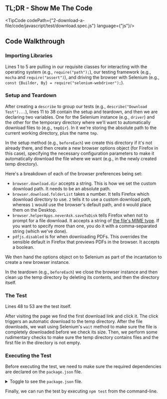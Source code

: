 
## TL;DR - Show Me The Code

<TipCode codePath={"2-download-a-file/code/javascript/test/download.spec.js"} language={"js"}/>

## Code Walkthrough

### Importing Libraries

Lines 1 to 5 are pulling in our requisite classes for interacting with the operating system (e.g., `require("path");`),
our testing framework (e.g., `mocha` and `require("assert")`), and driving the browser with
Selenium (e.g., `const {Builder, By} = require("selenium-webdriver");`).

### Setup and Teardown

After creating a `describe` to group our tests (e.g., `describe("Download Test")...`), lines 11 to 38 contain the setup
and teardown, and then we are declaring two variables. One for the Selenium instance (e.g., `driver`) and the other
for the temporary directory where we'll want to automatically download files to (e.g., `tmpDir`). In it we're storing
the absolute path to the current working directory, plus the name `tmp`.

In the setup method (e.g., `beforeEach`) we create this directory if it's not already there, and then create a
new browser options object (for Firefox in this case), specifying the necessary configuration parameters to make
it automatically download the file where we want (e.g., in the newly created temp directory).

Here's a breakdown of each of the browser preferences being set:

+ `browser.download.dir` accepts a string. This is how we set the custom download path. It needs to be an absolute path.
+ `browser.download.folderList` takes a number. It tells Firefox which download directory to use. `2` tells it to use
a custom download path, whereas `1` would use the browser's default path, and `0` would place them on the Desktop.
+ `browser.helperApps.neverAsk.saveToDisk` tells Firefox when not to prompt for a file download. It accepts a string
of [the file's MIME type](https://en.wikipedia.org/wiki/Internet_media_type). If you want to specify more than one, you do it with a comma-separated string (which
we've done).
+ `pdfjs.disabled` is for when downloading PDFs. This overrides the sensible default in Firefox that previews PDFs in
the browser. It accepts a boolean.

We then hand the options object on to Selenium as part of the incantation to create a new browser instance.

In the teardown (e.g., `beforeEach`) we close the browser instance and then clean up the temp directory by deleting
its contents, and then the directory itself.

### The Test

Lines 48 to 53 are the test itself.

After visiting the page we find the first download link and click it. The click triggers an automatic download to
the temp directory. After the file downloads, we wait using Selenium's `wait` method to make sure the file is
completely downloaded before we check its size. Then, we perform some rudimentary checks to make sure the temp
directory contains files and the first file in the directory is not empty.

### Executing the Test

Before executing the test, we need to make sure the required dependencies are declared on the `package.json` file.

<details>
    <summary>Toggle to see the <code>package.json</code> file.</summary>
    <div>
        <TipCode codePath={"2-download-a-file/code/javascript/package.json"} language={"json"}/>
    </div>
</details>

Finally, we can run the test by executing `npm test` from the command-line.

